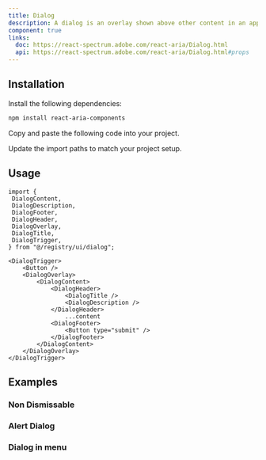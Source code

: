 ```yaml
---
title: Dialog
description: A dialog is an overlay shown above other content in an application.
component: true
links:
  doc: https://react-spectrum.adobe.com/react-aria/Dialog.html
  api: https://react-spectrum.adobe.com/react-aria/Dialog.html#props
---
```


<ComponentPreview name="dialog-demo" />

## Installation

<Steps>

<Step>Install the following dependencies:</Step>

```bash
npm install react-aria-components
```

<Step>Copy and paste the following code into your project.</Step>

<ComponentSource name="dialog" />

<Step>Update the import paths to match your project setup.</Step>

</Steps>

## Usage

```tsx
import {
 DialogContent,
 DialogDescription,
 DialogFooter,
 DialogHeader,
 DialogOverlay,
 DialogTitle,
 DialogTrigger,
} from "@/registry/ui/dialog";
```

```tsx
<DialogTrigger>
    <Button />
    <DialogOverlay>
        <DialogContent>
            <DialogHeader>
                <DialogTitle />
                <DialogDescription />
            </DialogHeader>
                ...content
            <DialogFooter>
                <Button type="submit" />
            </DialogFooter>
        </DialogContent>
    </DialogOverlay>
</DialogTrigger>
```

## Examples

### Non Dismissable

<ComponentPreview name="dialog-non-dismissable-demo" />

### Alert Dialog

<ComponentPreview name="dialog-alert-demo" />

### Dialog in menu

<ComponentPreview name="dialog-menu-demo" />
